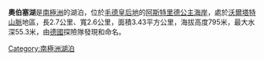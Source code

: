 {{coord|71|17|S|13|39|E|display=title}}

'''奧伯塞湖'''是[[南極洲|南極洲]]的湖泊，位於[[毛德皇后地|毛德皇后地]]的[[阿斯特里德公主海岸|阿斯特里德公主海岸]]，處於[[沃爾塔特山脈|沃爾塔特山脈]]地區，長2.7公里、寬2.6公里，面積3.43平方公里，海拔高度795米，最大水深55.3米，由[[德國|德國]]探險隊發現和命名。

{{Antarctica-geo-stub}}
[[Category:南極洲湖泊|Category:南極洲湖泊]]